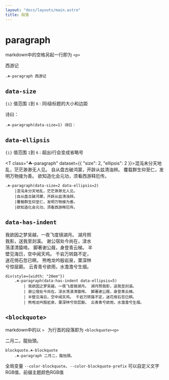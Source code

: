 ```yaml
---
layout: "docs/layouts/main.astro"
title: 段落
---
```



# paragraph

markdown中的空格另起一行即为 `<p>`

<T class="☘-paragraph">西游记</T>

```pug
.☘-paragraph 西游记
```


## `data-size`

`{i}` 值范围 `1`到 `6` : 同i级标题的大小和边距

<T class="☘-paragraph" data-size="1">诗曰：</T>

```pug
.☘-paragraph(data-size=1) 诗曰：
```

## `data-ellipsis`

`{i}` 值范围 `1`到 `6` : 超出i行会变成省略号

<T class="☘-paragraph" dataset={{
    "size": 2,
    "ellipsis": 2
}}>混沌未分天地乱，茫茫渺渺无人见。
自从盘古破鸿蒙，开辟从兹清浊辨。
覆载群生仰至仁，发明万物接为善。
欲知造化会元功，须看西游释厄传。</T>

```pug
.☘-paragraph(data-size=2 data-ellipsis=2)
    |混沌未分天地乱，茫茫渺渺无人见。
    |自从盘古破鸿蒙，开辟从兹清浊辨。
    |覆载群生仰至仁，发明万物接为善。
    |欲知造化会元功，须看西游释厄传。
```


## `data-has-indent`

<div style='width: 20em'>
    <T class="☘-paragraph" dataset={{
        "has-indent": true,
        "ellipsis": 5
    }}>我欲因之梦吴越，一夜飞度镜湖月。 湖月照我影，送我至剡溪。 谢公宿处今尚在，渌水荡漾清猿啼。 脚著谢公屐，身登青云梯。 半壁见海日，空中闻天鸡。 千岩万转路不定，迷花倚石忽已暝。 熊咆龙吟殷岩泉，栗深林兮惊层巅。 云青青兮欲雨，水澹澹兮生烟。</T>
</div>

```pug
div(style={width: "20em"})
    .☘-paragraph(data-has-indent data-ellipsis=5)
        | 我欲因之梦吴越，一夜飞度镜湖月。 湖月照我影，送我至剡溪。
        | 谢公宿处今尚在，渌水荡漾清猿啼。 脚著谢公屐，身登青云梯。
        | 半壁见海日，空中闻天鸡。 千岩万转路不定，迷花倚石忽已暝。
        | 熊咆龙吟殷岩泉，栗深林兮惊层巅。 云青青兮欲雨，水澹澹兮生烟。
```


## `<blockquote>`

markdown中的以 `> ` 为行首的段落即为 `<blockquote><p>`

<T tag="blockquote" class="☘-blockquote">
    二月二，龍抬頭。
</T>

```pug
blockquote.☘-blockquote
    .☘-paragraph 二月二，龍抬頭。
```

全局变量 `--color-blockquote`、`--color-blockquote-prefix` 可以自定义文字RGB值、前缀主题颜色RGB值
